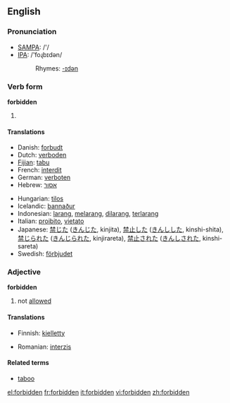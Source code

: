 ==English==
{{wikipedia}}

===Pronunciation===

* [[w:SAMPA|SAMPA]]: /'/
* [[w:IPA|IPA]]: /'foɻbɪdən/
*:Rhymes: [[Rhymes:English:-ɪdən|-ɪdən]]

===Verb form===
'''forbidden'''

# {{past participle of|forbid}}

====Translations====
{{top}}
*Danish: [[forbudt]]
*Dutch: [[verboden]]
*[[Fijian]]: [[tabu]]
*French: [[interdit]]
*German: [[verboten]]
*Hebrew: [[אסור]]
{{mid}}
*Hungarian: [[tilos]]
*Icelandic: [[bannaður]]
*Indonesian: [[larang]], [[larang|melarang]], [[larang|dilarang]], [[larang|terlarang]]
*Italian: [[proibito]], [[vietato]]
*Japanese: [[禁じた]] ([[きんじた]], kinjita), [[禁止]]した ([[きんし]]した, kinshi-shita), [[禁じられた]] ([[きんじられた]], kinjirareta), [[禁止]]された ([[きんし]]された, kinshi-sareta)
*Swedish: [[förbjudet]]
{{bottom}}

===Adjective===
'''forbidden'''

# not [[allowed]]

====Translations====
{{top}}
*Finnish: [[kielletty]]
{{mid}}
*Romanian: [[interzis]]
{{bottom}}

====Related terms====
*[[taboo]]

[[el:forbidden]]
[[fr:forbidden]]
[[it:forbidden]]
[[vi:forbidden]]
[[zh:forbidden]]